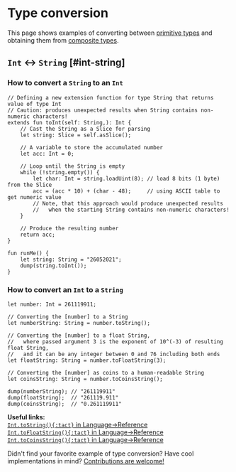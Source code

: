 # Type conversion


This page shows examples of converting between [primitive types][p] and obtaining them from [composite types](/book/types#composite-types).

## `Int` ↔ `String` [#int-string]

### How to convert a `String` to an `Int`

```tact
// Defining a new extension function for type String that returns value of type Int
// Caution: produces unexpected results when String contains non-numeric characters!
extends fun toInt(self: String,): Int {
    // Cast the String as a Slice for parsing
    let string: Slice = self.asSlice();

    // A variable to store the accumulated number
    let acc: Int = 0;

    // Loop until the String is empty
    while (!string.empty()) {
        let char: Int = string.loadUint(8); // load 8 bits (1 byte) from the Slice
        acc = (acc * 10) + (char - 48);     // using ASCII table to get numeric value
        // Note, that this approach would produce unexpected results
        //   when the starting String contains non-numeric characters!
    }

    // Produce the resulting number
    return acc;
}

fun runMe() {
    let string: String = "26052021";
    dump(string.toInt());
}
```

### How to convert an `Int` to a `String`

```tact
let number: Int = 261119911;

// Converting the [number] to a String
let numberString: String = number.toString();

// Converting the [number] to a float String,
//   where passed argument 3 is the exponent of 10^(-3) of resulting float String,
//   and it can be any integer between 0 and 76 including both ends
let floatString: String = number.toFloatString(3);

// Converting the [number] as coins to a human-readable String
let coinsString: String = number.toCoinsString();

dump(numberString); // "261119911"
dump(floatString);  // "261119.911"
dump(coinsString);  // "0.261119911"
```

<Callout>

  **Useful links:**\
  [`Int.toString(){:tact}` in Language→Reference](/language/ref/strings#inttostring)\
  [`Int.toFloatString(){:tact}` in Language→Reference](/language/ref/strings#inttofloatstring)\
  [`Int.toCoinsString(){:tact}` in Language→Reference](/language/ref/strings#inttocoinsstring)

</Callout>

<Callout type="info" emoji="🤔">

  Didn't find your favorite example of type conversion? Have cool implementations in mind? [Contributions are welcome!](https://github.com/tact-lang/tact-docs/issues)

</Callout>

[p]: /book/types#primitive-types
